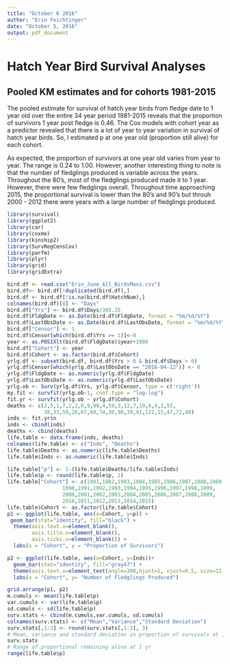 ```yaml
---
title: "October 6 2016"
author: "Erin Feichtinger"
date: "October 5, 2016"
output: pdf_document
---
```


# Hatch Year Bird Survival Analyses 

## Pooled KM estimates and for cohorts 1981-2015

  The pooled estimate for survival of hatch year birds from fledge date to 1 year old over the entire 34 year period 1981-2015 reveals that the proportion of survivors 1 year post fledge is 0.46. The Cox models with cohort year as a predictor revealed that there is a lot of year to year variation in survival of hatch year birds. So, I estimated p at one year old (proportion still alive) for each cohort.  

  As expected, the proportion of survivors at one year old varies from year to year. The range is 0.24 to 1.00. However, another interesting thing to note is that the number of fledglings produced is variable across the years. Throughout the 80's, most of the fledglings produced made it to 1 year. However, there were few fledglings overall. Throughout time approaching 2015, the proportional survival is lower than the 80's and 90's but throuh 2000 - 2012 there were years with a large number of fledglings produced. 
  
```r
library(survival)
library(ggplot2)
library(car)
library(coxme)
library(kinship2)
library(SurvRegCensCov)
library(parfm)
library(plyr)
library(grid)
library(gridExtra)

bird.df <- read.csv("Erin_June_All_BirdsMass.csv")
bird.df<- bird.df[!duplicated(bird.df),]
bird.df <- bird.df[!is.na(bird.df$HatchNum),]
colnames(bird.df)[8] <- "Days"
bird.df["Yrs"] <- bird.df$Days/365.25
bird.df$FldgDate <- as.Date(bird.df$FldgDate, format = "%m/%d/%Y")
bird.df$LastObsDate <- as.Date(bird.df$LastObsDate, format = "%m/%d/%Y")
bird.df["Censor"] <- 1
bird.df$Censor[which(bird.df$Yrs >= 1)]<-0
year <- as.POSIXlt(bird.df$FldgDate)$year+1900
bird.df["Cohort"] <- year
bird.df$Cohort <- as.factor(bird.df$Cohort)
yrlg.df <- subset(bird.df, bird.df$Yrs > 0 & bird.df$Days > 0)
yrlg.df$Censor[which(yrlg.df$LastObsDate == "2016-04-12")] <- 0
yrlg.df$FldgDate <- as.numeric(yrlg.df$FldgDate)
yrlg.df$LastObsDate <- as.numeric(yrlg.df$LastObsDate)
yrlg.ob <- Surv(yrlg.df$Yrs, yrlg.df$Censor, type = c('right'))
my.fit <- survfit(yrlg.ob~1, conf.type = "log-log")
fit.yr <- survfit(yrlg.ob ~ yrlg.df$Cohort)
deaths <- c(2,5,1,7,2,2,0,9,90,4,59,3,12,7,10,6,4,2,55,
            38,33,59,28,67,60,74,30,98,39,91,122,15,47,72,49)
inds <- fit.yr$n
inds <- cbind(inds)
deaths <- cbind(deaths)
life.table <- data.frame(inds, deaths)
colnames(life.table) <- c("Inds", "Deaths")
life.table$Deaths <- as.numeric(life.table$Deaths)
life.table$Inds <- as.numeric(life.table$Inds)

life.table["p"] <- 1-(life.table$Deaths/life.table$Inds)
life.table$p <- round(life.table$p, 2)
life.table["Cohort"] <- c(1981,1982,1983,1984,1985,1986,1987,1988,1989,
                  1990,1991,1992,1993,1994,1995,1996,1997,1998,1999,
                  2000,2001,2002,2003,2004,2005,2006,2007,2008,2009,
                  2010,2011,2012,2013,2014,2015)
life.table$Cohort <- as.factor(life.table$Cohort)
p1 <- ggplot(life.table, aes(x=Cohort, y=p)) +
 geom_bar(stat="identity", fill="black") +
  theme(axis.text.x=element_blank(),
        axis.title.x=element_blank(),
        axis.ticks.x=element_blank()) +
  labs(x = "Cohort", y = "Proportion of Survivors")

p2 <- ggplot(life.table, aes(x=Cohort, y=Inds))+ 
  geom_bar(stat="identity", fill="gray47") +
  theme(axis.text.x=element_text(angle=300,hjust=1, vjust=0.5, size=12)) +
  labs(x = "Cohort", y= "Number of Fledglings Produced")

grid.arrange(p1, p2)
m.cumuls <- mean(life.table$p)
var.cumuls <- var(life.table$p)
sd.cumuls <- sd(life.table$p)
surv.stats <- cbind(m.cumuls,var.cumuls, sd.cumuls)
colnames(surv.stats) <- c("Mean","Variance","Standard Deviation")
surv.stats[,1:3] <- round(surv.stats[,1:3], 3)
# Mean, variance and standard deviation in proportion of survivals at 1 yr
surv.stats
# Range of proportional remaining alive at 1 yr 
range(life.table$p)

```

